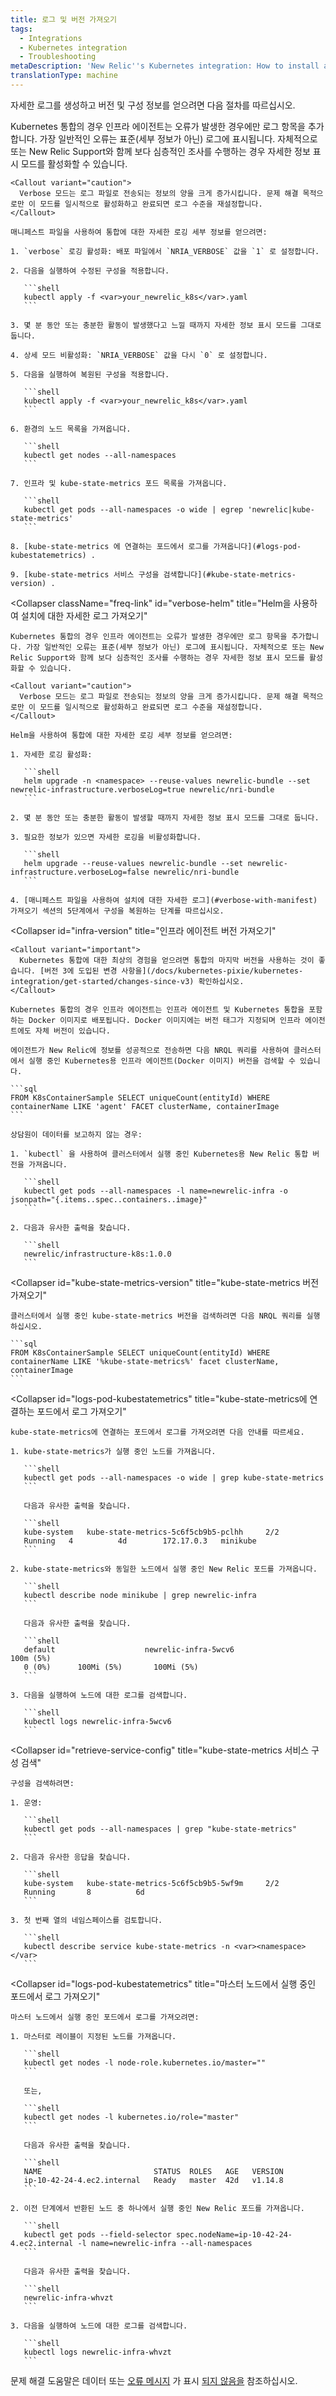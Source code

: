 ```yaml
---
title: 로그 및 버전 가져오기
tags:
  - Integrations
  - Kubernetes integration
  - Troubleshooting
metaDescription: 'New Relic''s Kubernetes integration: How to install and activate the integration, and what data is reported.'
translationType: machine
---
```


자세한 로그를 생성하고 버전 및 구성 정보를 얻으려면 다음 절차를 따르십시오.

<CollapserGroup>
  <Collapser
    id="verbose-with-manifest"
    title="매니페스트 파일을 사용하여 설치에 대한 자세한 로그 가져오기"
  >
    Kubernetes 통합의 경우 인프라 에이전트는 오류가 발생한 경우에만 로그 항목을 추가합니다. 가장 일반적인 오류는 표준(세부 정보가 아닌) 로그에 표시됩니다. 자체적으로 또는 New Relic Support와 함께 보다 심층적인 조사를 수행하는 경우 자세한 정보 표시 모드를 활성화할 수 있습니다.

    <Callout variant="caution">
      Verbose 모드는 로그 파일로 전송되는 정보의 양을 크게 증가시킵니다. 문제 해결 목적으로만 이 모드를 일시적으로 활성화하고 완료되면 로그 수준을 재설정합니다.
    </Callout>

    매니페스트 파일을 사용하여 통합에 대한 자세한 로깅 세부 정보를 얻으려면:

    1. `verbose` 로깅 활성화: 배포 파일에서 `NRIA_VERBOSE` 값을 `1` 로 설정합니다.

    2. 다음을 실행하여 수정된 구성을 적용합니다.

       ```shell
       kubectl apply -f <var>your_newrelic_k8s</var>.yaml
       ```

    3. 몇 분 동안 또는 충분한 활동이 발생했다고 느낄 때까지 자세한 정보 표시 모드를 그대로 둡니다.

    4. 상세 모드 비활성화: `NRIA_VERBOSE` 값을 다시 `0` 로 설정합니다.

    5. 다음을 실행하여 복원된 구성을 적용합니다.

       ```shell
       kubectl apply -f <var>your_newrelic_k8s</var>.yaml
       ```

    6. 환경의 노드 목록을 가져옵니다.

       ```shell
       kubectl get nodes --all-namespaces
       ```

    7. 인프라 및 kube-state-metrics 포드 목록을 가져옵니다.

       ```shell
       kubectl get pods --all-namespaces -o wide | egrep 'newrelic|kube-state-metrics'
       ```

    8. [kube-state-metrics 에 연결하는 포드에서 로그를 가져옵니다](#logs-pod-kubestatemetrics) .

    9. [kube-state-metrics 서비스 구성을 검색합니다](#kube-state-metrics-version) .
  </Collapser>

  <Collapser
    className="freq-link"
    id="verbose-helm"
    title="Helm을 사용하여 설치에 대한 자세한 로그 가져오기"
  >
    Kubernetes 통합의 경우 인프라 에이전트는 오류가 발생한 경우에만 로그 항목을 추가합니다. 가장 일반적인 오류는 표준(세부 정보가 아닌) 로그에 표시됩니다. 자체적으로 또는 New Relic Support와 함께 보다 심층적인 조사를 수행하는 경우 자세한 정보 표시 모드를 활성화할 수 있습니다.

    <Callout variant="caution">
      Verbose 모드는 로그 파일로 전송되는 정보의 양을 크게 증가시킵니다. 문제 해결 목적으로만 이 모드를 일시적으로 활성화하고 완료되면 로그 수준을 재설정합니다.
    </Callout>

    Helm을 사용하여 통합에 대한 자세한 로깅 세부 정보를 얻으려면:

    1. 자세한 로깅 활성화:

       ```shell
       helm upgrade -n <namespace> --reuse-values newrelic-bundle --set newrelic-infrastructure.verboseLog=true newrelic/nri-bundle
       ```

    2. 몇 분 동안 또는 충분한 활동이 발생할 때까지 자세한 정보 표시 모드를 그대로 둡니다.

    3. 필요한 정보가 있으면 자세한 로깅을 비활성화합니다.

       ```shell
       helm upgrade --reuse-values newrelic-bundle --set newrelic-infrastructure.verboseLog=false newrelic/nri-bundle
       ```

    4. [매니페스트 파일을 사용하여 설치에 대한 자세한 로그](#verbose-with-manifest) 가져오기 섹션의 5단계에서 구성을 복원하는 단계를 따르십시오.
  </Collapser>

  <Collapser
    id="infra-version"
    title="인프라 에이전트 버전 가져오기"
  >
    <Callout variant="important">
      Kubernetes 통합에 대한 최상의 경험을 얻으려면 통합의 마지막 버전을 사용하는 것이 좋습니다. [버전 3에 도입된 변경 사항을](/docs/kubernetes-pixie/kubernetes-integration/get-started/changes-since-v3) 확인하십시오.
    </Callout>

    Kubernetes 통합의 경우 인프라 에이전트는 인프라 에이전트 및 Kubernetes 통합을 포함하는 Docker 이미지로 배포됩니다. Docker 이미지에는 버전 태그가 지정되며 인프라 에이전트에도 자체 버전이 있습니다.

    에이전트가 New Relic에 정보를 성공적으로 전송하면 다음 NRQL 쿼리를 사용하여 클러스터에서 실행 중인 Kubernetes용 인프라 에이전트(Docker 이미지) 버전을 검색할 수 있습니다.

    ```sql
    FROM K8sContainerSample SELECT uniqueCount(entityId) WHERE containerName LIKE 'agent' FACET clusterName, containerImage
    ```

    상담원이 데이터를 보고하지 않는 경우:

    1. `kubectl` 을 사용하여 클러스터에서 실행 중인 Kubernetes용 New Relic 통합 버전을 가져옵니다.

       ```shell
       kubectl get pods --all-namespaces -l name=newrelic-infra -o jsonpath="{.items..spec..containers..image}"
       ```

    2. 다음과 유사한 출력을 찾습니다.

       ```shell
       newrelic/infrastructure-k8s:1.0.0
       ```
  </Collapser>

  <Collapser
    id="kube-state-metrics-version"
    title="kube-state-metrics 버전 가져오기"
  >
    클러스터에서 실행 중인 kube-state-metrics 버전을 검색하려면 다음 NRQL 쿼리를 실행하십시오.

    ```sql
    FROM K8sContainerSample SELECT uniqueCount(entityId) WHERE containerName LIKE '%kube-state-metrics%' facet clusterName, containerImage
    ```
  </Collapser>

  <Collapser
    id="logs-pod-kubestatemetrics"
    title="kube-state-metrics에 연결하는 포드에서 로그 가져오기"
  >
    kube-state-metrics에 연결하는 포드에서 로그를 가져오려면 다음 안내를 따르세요.

    1. kube-state-metrics가 실행 중인 노드를 가져옵니다.

       ```shell
       kubectl get pods --all-namespaces -o wide | grep kube-state-metrics
       ```

       다음과 유사한 출력을 찾습니다.

       ```shell
       kube-system   kube-state-metrics-5c6f5cb9b5-pclhh     2/2       
       Running   4          4d        172.17.0.3   minikube
       ```

    2. kube-state-metrics와 동일한 노드에서 실행 중인 New Relic 포드를 가져옵니다.

       ```shell
       kubectl describe node minikube | grep newrelic-infra
       ```

       다음과 유사한 출력을 찾습니다.

       ```shell
       default                    newrelic-infra-5wcv6                     100m (5%)
       0 (0%)      100Mi (5%)       100Mi (5%)
       ```

    3. 다음을 실행하여 노드에 대한 로그를 검색합니다.

       ```shell
       kubectl logs newrelic-infra-5wcv6
       ```
  </Collapser>

  <Collapser
    id="retrieve-service-config"
    title="kube-state-metrics 서비스 구성 검색"
  >
    구성을 검색하려면:

    1. 운영:

       ```shell
       kubectl get pods --all-namespaces | grep "kube-state-metrics"
       ```

    2. 다음과 유사한 응답을 찾습니다.

       ```shell
       kube-system   kube-state-metrics-5c6f5cb9b5-5wf9m     2/2       
       Running       8          6d
       ```

    3. 첫 번째 열의 네임스페이스를 검토합니다.

       ```shell
       kubectl describe service kube-state-metrics -n <var><namespace></var>
       ```
  </Collapser>

  <Collapser
    id="logs-pod-kubestatemetrics"
    title="마스터 노드에서 실행 중인 포드에서 로그 가져오기"
  >
    마스터 노드에서 실행 중인 포드에서 로그를 가져오려면:

    1. 마스터로 레이블이 지정된 노드를 가져옵니다.

       ```shell
       kubectl get nodes -l node-role.kubernetes.io/master=""
       ```

       또는,

       ```shell
       kubectl get nodes -l kubernetes.io/role="master"
       ```

       다음과 유사한 출력을 찾습니다.

       ```shell
       NAME                         STATUS  ROLES   AGE   VERSION
       ip-10-42-24-4.ec2.internal   Ready   master  42d   v1.14.8
       ```

    2. 이전 단계에서 반환된 노드 중 하나에서 실행 중인 New Relic 포드를 가져옵니다.

       ```shell
       kubectl get pods --field-selector spec.nodeName=ip-10-42-24-4.ec2.internal -l name=newrelic-infra --all-namespaces
       ```

       다음과 유사한 출력을 찾습니다.

       ```shell
       newrelic-infra-whvzt
       ```

    3. 다음을 실행하여 노드에 대한 로그를 검색합니다.

       ```shell
       kubectl logs newrelic-infra-whvzt
       ```
  </Collapser>
</CollapserGroup>

문제 해결 도움말은 데이터 또는 [오류 메시지](/docs/integrations/host-integrations/troubleshooting/kubernetes-integration-troubleshooting-error-messages) 가 표시 [되지 않음을](/docs/integrations/host-integrations/troubleshooting/kubernetes-integration-troubleshooting-not-seeing-data) 참조하십시오.